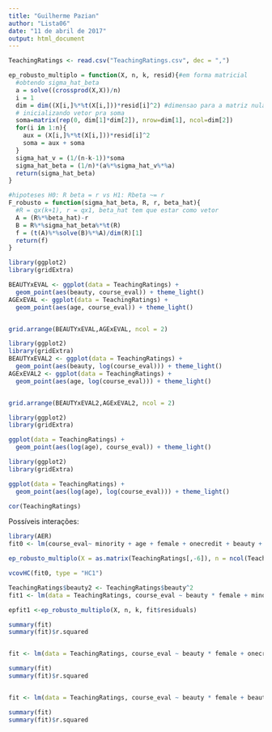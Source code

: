 ```yaml
---
title: "Guilherme Pazian"
author: "Lista06"
date: "11 de abril de 2017"
output: html_document
---
```


```r
TeachingRatings <- read.csv("TeachingRatings.csv", dec = ",")
```


```r
ep_robusto_multiplo = function(X, n, k, resid){#em forma matricial
  #obtendo sigma_hat_beta
  a = solve((crossprod(X,X))/n)
  i = 1
  dim = dim((X[i,]%*%t(X[i,]))*resid[i]^2) #dimensao para a matriz nula
  # inicializando vetor pra soma
  soma=matrix(rep(0, dim[1]*dim[2]), nrow=dim[1], ncol=dim[2]) 
  for(i in 1:n){
    aux = (X[i,]%*%t(X[i,]))*resid[i]^2
    soma = aux + soma
  }
  sigma_hat_v = (1/(n-k-1))*soma
  sigma_hat_beta = (1/n)*(a%*%sigma_hat_v%*%a)
  return(sigma_hat_beta)
}

#hipoteses H0: R beta = r vs H1: Rbeta ~= r
F_robusto = function(sigma_hat_beta, R, r, beta_hat){
  #R = qx(k+1), r = qx1, beta_hat tem que estar como vetor
  A = (R%*%beta_hat)-r
  B = R%*%sigma_hat_beta%*%t(R)
  f = (t(A)%*%solve(B)%*%A)/dim(R)[1]
  return(f)
}
```


```r
library(ggplot2)
library(gridExtra)

BEAUTYxEVAL <- ggplot(data = TeachingRatings) +
  geom_point(aes(beauty, course_eval)) + theme_light()
AGExEVAL <- ggplot(data = TeachingRatings) +
  geom_point(aes(age, course_eval)) + theme_light()


grid.arrange(BEAUTYxEVAL,AGExEVAL, ncol = 2)
```

```r
library(ggplot2)
library(gridExtra)
BEAUTYxEVAL2 <- ggplot(data = TeachingRatings) +
  geom_point(aes(beauty, log(course_eval))) + theme_light()
AGExEVAL2 <- ggplot(data = TeachingRatings) +
  geom_point(aes(age, log(course_eval))) + theme_light()


grid.arrange(BEAUTYxEVAL2,AGExEVAL2, ncol = 2)
```
```r
library(ggplot2)
library(gridExtra)

ggplot(data = TeachingRatings) +
  geom_point(aes(log(age), course_eval)) + theme_light()
```
```r
library(ggplot2)
library(gridExtra)

ggplot(data = TeachingRatings) +
  geom_point(aes(log(age), log(course_eval))) + theme_light()
```


```r
cor(TeachingRatings)
```

Possíveis interações:

```r


library(AER)
fit0 <- lm(course_eval~ minority + age + female + onecredit + beauty +  intro + nnenglish, data = TeachingRatings)

ep_robusto_multiplo(X = as.matrix(TeachingRatings[,-6]), n = ncol(TeachingRatings), k = 8, as.matrix(fit0$residuals))

vcovHC(fit0, type = "HC1")


```


```r
TeachingRatings$beauty2 <- TeachingRatings$beauty^2
fit1 <- lm(data = TeachingRatings, course_eval ~ beauty * female + minority * nnenglish + minority:beauty + intro + onecredit + age + beauty2 + beauty:female)

epfit1 <-ep_robusto_multiplo(X, n, k, fit$residuals)

summary(fit)
summary(fit)$r.squared


fit <- lm(data = TeachingRatings, course_eval ~ beauty * female + onecredit)

summary(fit)
summary(fit)$r.squared


fit <- lm(data = TeachingRatings, course_eval ~ beauty * female + beauty2 + beauty2:female + onecredit)

summary(fit)
summary(fit)$r.squared
```

